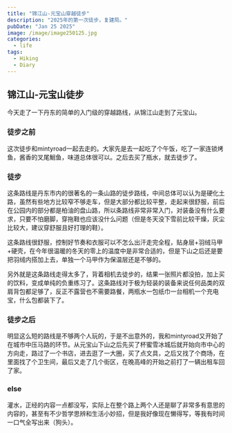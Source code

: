 ```yaml
---
title: "锦江山-元宝山穿越徒步"
description: "2025年的第一次徒步，复建局。"
pubDate: "Jan 25 2025"
image: /image/image250125.jpg
categories:
  - life
tags:
  - Hiking
  - Diary
---
```


## 锦江山-元宝山徒步

今天走了一下丹东的简单的入门级的穿越路线，从锦江山走到了元宝山。

### 徒步之前

这次徒步和mintyroad一起去走的。大家先是去一起吃了个午饭，吃了一家连锁烤鱼，酱香的叉尾鮰鱼，味道总体很可以。之后去买了瓶水，就去徒步了。

### 徒步

这条路线是丹东市内的很著名的一条山路的徒步路线，中间总体可以认为是硬化土路，虽然有些地方比较窄不够走车，但是大部分都比较平整，走起来很舒服，前后在公园内的部分都是柏油的盘山路，所以条路线非常非常入门，对装备没有什么要求，只要不怕磨脚，穿拖鞋也应该没什么问题（但是冬天没下雪前比较干燥，灰尘比较大，建议穿舒服且好打理的鞋）。

这条路线很舒服，控制好节奏和衣服可以不怎么出汗走完全程，贴身层+羽绒马甲+硬壳，在今年很温暖的冬天的零上的温度中是非常合适的，但是下山之后还是要把羽绒内搭加上去，单独一个马甲作为保温层还是不够的。

另外就是这条路线走得太多了，背着相机去徒步的，结果一张照片都没拍，加上买的饮料，变成单纯的负重练习了。这条路线对于极为轻装的装备来说任何品类的双肩背包都足够了，反正不露营也不需要路餐，两瓶水一包纸巾一台相机一个充电宝，什么包都装下了。

### 徒步之后

明显这么短的路线是不够两个人玩的，于是不出意外的，我和mintyroad又开始了在城市中压马路的环节。从元宝山下山之后先买了杯蜜雪冰城后就开始向市中心的方向走，路过了一个书店，进去逛了一大圈，买了点文具，之后又找了个商场，在里面找了个卫生间，最后又走了几个街区，在晚高峰的开始之前打了一辆出租车回了家。

### else

灌水，正经的内容一点都没写，实际上在整个路上两个人还是聊了非常多有意思的内容的，甚至有不少哲学思辨和生活小妙招，但是我好像现在懒得写，等我有时间一口气全写出来（狗头）。
